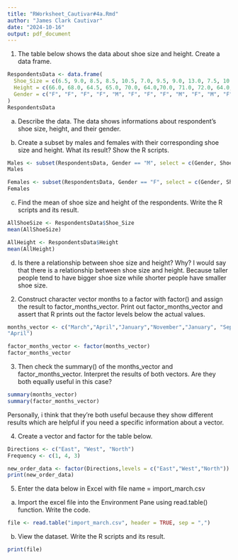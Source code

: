 ```yaml
---
title: "RWorksheet_Cautivar#4a.Rmd"
author: "James Clark Cautivar"
date: "2024-10-16"
output: pdf_document
---
```


1. The table below shows the data about shoe size and height. Create a data frame.
```r
RespondentsData <- data.frame(
  Shoe_Size = c(6.5, 9.0, 8.5, 8.5, 10.5, 7.0, 9.5, 9.0, 13.0, 7.5, 10.5, 8.5, 12.0, 10.5, 13.0, 11.5, 8.5, 5.0, 10.0, 6.5, 7.5, 8.5, 10.5, 8.5, 10.5, 11.0, 9.0, 13.0),
  Height = c(66.0, 68.0, 64.5, 65.0, 70.0, 64.0,70.0, 71.0, 72.0, 64.0, 74.5, 67.0, 71.0, 71.0, 77.0, 72.0, 59.0, 62.0, 72.0, 66.0, 64.0 , 67.0, 73.0, 69.0, 72.0, 70.0, 69.0, 70.0),
  Gender = c("F", "F", "F", "F", "M", "F", "F", "F", "M", "F", "M", "F", "M", "M", "M", "M", "F", "F", "M", "F", "F", "M", "M", "F", "M", "M", "M", "M")
)
RespondentsData
```
a. Describe the data.
The data shows informations about respondent's shoe size, height, and their gender.

b. Create a subset by males and females with their corresponding shoe size and height. What its result? Show the R scripts.
```r
Males <- subset(RespondentsData, Gender == "M", select = c(Gender, Shoe_Size, Height))
Males

Females <- subset(RespondentsData, Gender == "F", select = c(Gender, Shoe_Size, Height))
Females
```

c. Find the mean of shoe size and height of the respondents. Write the R scripts and its
result.
```r
AllShoeSize <- RespondentsData$Shoe_Size
mean(AllShoeSize)

AllHeight <- RespondentsData$Height
mean(AllHeight)
```

d. Is there a relationship between shoe size and height? Why?
I would say that there is a relationship between shoe size and height. Because taller people tend to have bigger shoe size while shorter people have smaller shoe size.

2. Construct character vector months to a factor with factor() and assign the result to factor_months_vector. Print out factor_months_vector and assert that R prints out the factor levels below the actual values.
```r
months_vector <- c("March","April","January","November","January", "September","October","September","November","August", "January","November","November","February","May","August", "July","December","August","August","September","November","February",
"April")

factor_months_vector <- factor(months_vector)
factor_months_vector
```

3. Then check the summary() of the months_vector and factor_months_vector. Interpret the results of both vectors. Are they both equally useful in this case?
```r
summary(months_vector)
summary(factor_months_vector)
```
Personally, i think that they're both useful because they show different results which are helpful if you need a specific information about a vector.

4. Create a vector and factor for the table below.
```r
Directions <- c("East", "West", "North")
Frequency <- c(1, 4, 3)

new_order_data <- factor(Directions,levels = c("East","West","North"))
print(new_order_data)
```

5. Enter the data below in Excel with file name = import_march.csv
a. Import the excel file into the Environment Pane using read.table() function. Write the code.
```r
file <- read.table("import_march.csv", header = TRUE, sep = ",")
```
b. View the dataset. Write the R scripts and its result.
```r
print(file)
```






